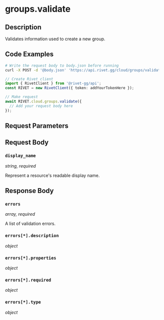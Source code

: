 

# groups.validate

## Description

Validates information used to create a new group.


## Code Examples

<CodeGroup title='Request' tag='POST' label='https://api.rivet.gg/cloud/groups/validate'>

```bash {{ title: 'cURL' }}
# Write the request body to body.json before running
curl -X POST -d '@body.json' 'https://api.rivet.gg/cloud/groups/validate'
```

```ts
// Create Rivet client
import { RivetClient } from '@rivet-gg/api';
const RIVET = new RivetClient({ token: addYourTokenHere });

// Make request
await RIVET.cloud.groups.validate({
  // Add your request body here
});
```

</CodeGroup>


## Request Parameters


## Request Body

### `display_name`

_string, required_

Represent a resource's readable display name.




## Response Body

### `errors`

_array, required_

A list of validation errors.

### `errors[*].description`

_object_

### `errors[*].properties`

_object_

### `errors[*].required`

_object_

### `errors[*].type`

_object_



